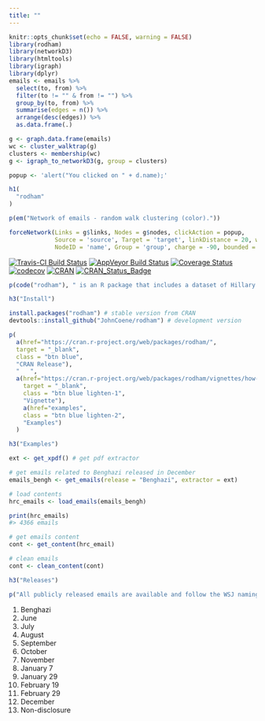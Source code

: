 ```yaml
---
title: ""
---
```


```r
knitr::opts_chunk$set(echo = FALSE, warning = FALSE)
library(rodham)
library(networkD3)
library(htmltools)
library(igraph)
library(dplyr)
emails <- emails %>%
  select(to, from) %>%
  filter(to != "" & from != "") %>%
  group_by(to, from) %>%
  summarise(edges = n()) %>%
  arrange(desc(edges)) %>%
  as.data.frame(.)

g <- graph.data.frame(emails)
wc <- cluster_walktrap(g)
clusters <- membership(wc)
g <- igraph_to_networkD3(g, group = clusters)

popup <- 'alert("You clicked on " + d.name);'
```

<main>
<div class = "container">

```r
h1(
  "rodham"
)
```

```r
p(em("Network of emails - random walk clustering (color)."))
```

```r
forceNetwork(Links = g$links, Nodes = g$nodes, clickAction = popup,
             Source = 'source', Target = 'target', linkDistance = 20, width = "100%", height = 600,
             NodeID = 'name', Group = 'group', charge = -90, bounded = FALSE)
```

[![Travis-CI Build Status](https://travis-ci.org/JohnCoene/rodham.svg?branch=master)](https://travis-ci.org/JohnCoene/rodham)
[![AppVeyor Build Status](https://ci.appveyor.com/api/projects/status/github/JohnCoene/rodham?branch=master&svg=true)](https://ci.appveyor.com/project/JohnCoene/rodham)
[![Coverage Status](https://coveralls.io/repos/github/JohnCoene/rodham/badge.svg?branch=master)](https://coveralls.io/github/JohnCoene/rodham?branch=master)
[![codecov](https://codecov.io/gh/JohnCoene/rodham/branch/master/graph/badge.svg)](https://codecov.io/gh/JohnCoene/rodham)
[![CRAN](https://img.shields.io/cran/v/rodham.svg)](https://img.shields.io/cran/v/rodham.svg)
[![CRAN_Status_Badge](http://cranlogs.r-pkg.org/badges/grand-total/rodham)](http://cranlogs.r-pkg.org/badges/grand-total/rodham)

```r
p(code("rodham"), " is an R package that includes a dataset of Hillary Rodham Clinton's personal emails as well as function to download their entire content from the Wall Street Journal and read it into R.", code("rodham"), " is available on CRAN.")
```

```r
h3("Install")
```

```r
install.packages("rodham") # stable version from CRAN
devtools::install_github("JohnCoene/rodham") # development version
```

```r
p(
  a(href="https://cran.r-project.org/web/packages/rodham/", 
  target = "_blank",
  class = "btn blue",
  "CRAN Release"),
  "   ",
  a(href="https://cran.r-project.org/web/packages/rodham/vignettes/how-to.html", 
    target = "_blank",
    class = "btn blue lighten-1",
    "Vignette"),
    a(href="examples",
    class = "btn blue lighten-2",
    "Examples")
  )
```

```r
h3("Examples")
```

```r
ext <- get_xpdf() # get pdf extractor

# get emails related to Benghazi released in December
emails_bengh <- get_emails(release = "Benghazi", extractor = ext)

# load contents
hrc_emails <- load_emails(emails_bengh)

print(hrc_emails)
#> 4366 emails

# get emails content
cont <- get_content(hrc_email)

# clean emails
cont <- clean_content(cont)
```

```r
h3("Releases")

p("All publicly released emails are available and follow the WSJ naming convention.")
```

1. Benghazi
2. June
3. July
4. August
5. September
6. October
7. November
8. January 7
9. January 29
10. February 19
11. February 29
12. December
13. Non-disclosure

</div>
</main>